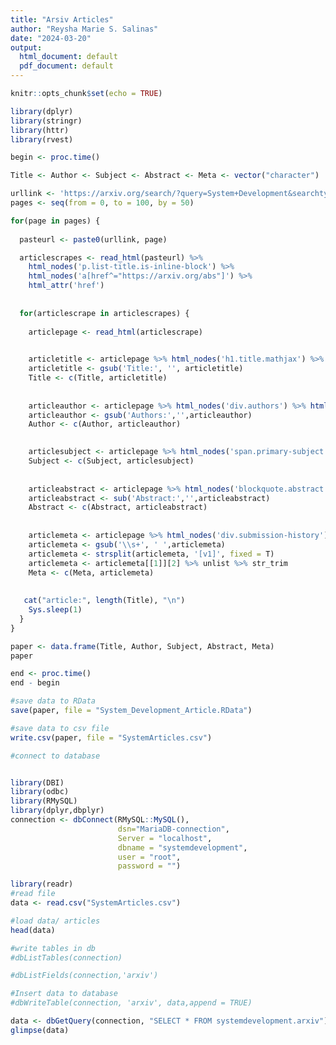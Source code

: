 ```yaml
---
title: "Arsiv Articles"
author: "Reysha Marie S. Salinas"
date: "2024-03-20"
output:
  html_document: default
  pdf_document: default
---
```


```r
knitr::opts_chunk$set(echo = TRUE)
```


```r
library(dplyr)
library(stringr)
library(httr)
library(rvest)

begin <- proc.time()

Title <- Author <- Subject <- Abstract <- Meta <- vector("character")

urllink <- 'https://arxiv.org/search/?query=System+Development&searchtype=all&source=header'
pages <- seq(from = 0, to = 100, by = 50)

for(page in pages) {
  
  pasteurl <- paste0(urllink, page)

  articlescrapes <- read_html(pasteurl) %>% 
    html_nodes('p.list-title.is-inline-block') %>% 
    html_nodes('a[href^="https://arxiv.org/abs"]') %>% 
    html_attr('href')
  
  
  for(articlescrape in articlescrapes) {
  
    articlepage <- read_html(articlescrape)

    
    articletitle <- articlepage %>% html_nodes('h1.title.mathjax') %>% html_text(TRUE)
    articletitle <- gsub('Title:', '', articletitle)
    Title <- c(Title, articletitle)
    
    
    articleauthor <- articlepage %>% html_nodes('div.authors') %>% html_text(TRUE)
    articleauthor <- gsub('Authors:','',articleauthor)
    Author <- c(Author, articleauthor)
    

    articlesubject <- articlepage %>% html_nodes('span.primary-subject') %>% html_text(TRUE)
    Subject <- c(Subject, articlesubject)
    
  
    articleabstract <- articlepage %>% html_nodes('blockquote.abstract.mathjax') %>% html_text(TRUE)
    articleabstract <- sub('Abstract:','',articleabstract)
    Abstract <- c(Abstract, articleabstract)
    
  
    articlemeta <- articlepage %>% html_nodes('div.submission-history') %>% html_text(TRUE)
    articlemeta <- gsub('\\s+', ' ',articlemeta)
    articlemeta <- strsplit(articlemeta, '[v1]', fixed = T)
    articlemeta <- articlemeta[[1]][2] %>% unlist %>% str_trim
    Meta <- c(Meta, articlemeta)
    
    
   cat("article:", length(Title), "\n")
    Sys.sleep(1)
  }
}

paper <- data.frame(Title, Author, Subject, Abstract, Meta)
paper

end <- proc.time()
end - begin 

#save data to RData
save(paper, file = "System_Development_Article.RData")

#save data to csv file
write.csv(paper, file = "SystemArticles.csv")

```



```r
#connect to database 


library(DBI)
library(odbc)
library(RMySQL)
library(dplyr,dbplyr)
connection <- dbConnect(RMySQL::MySQL(),
                        dsn="MariaDB-connection",
                        Server = "localhost",
                        dbname = "systemdevelopment", 
                        user = "root", 
                        password = "") 

```

```r
library(readr)
#read file 
data <- read.csv("SystemArticles.csv")

#load data/ articles
head(data)

```

```r
#write tables in db
#dbListTables(connection)

#dbListFields(connection,'arxiv')

#Insert data to database
#dbWriteTable(connection, 'arxiv', data,append = TRUE)
```



```r
data <- dbGetQuery(connection, "SELECT * FROM systemdevelopment.arxiv")
glimpse(data)
```


